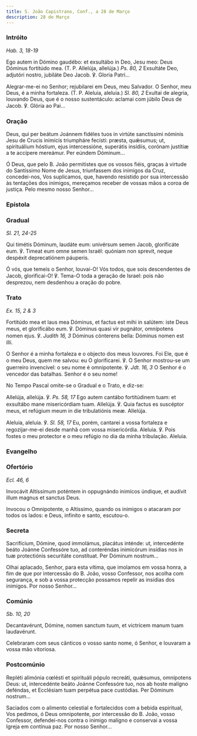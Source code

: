 ```yaml
---
title: S. João Capistrano, Conf., a 28 de Março
description: 28 de Março
---
```


### Intróito

<em>Hab. 3, 18-19</em>

<div class="side-by-side not-content">

Ego autem in Dómino gaudébo: et exsultábo in Deo, Jesu meo: Deus Dóminus
    fortitúdo mea. (T. P. Allelúja, allelúja.) <em>Ps. 80, 2</em> Exsultáte Deo,
    adjutóri nostro, jubiláte Deo Jacob. ℣. Gloria Patri...

Alegrar-me-ei no Senhor; rejubilarei em Deus, meu Salvador. O Senhor, meu
    Deus, é a minha fortaleza. (T. P. Aleluia, aleluia.) <em>Sl. 80, 2</em>
    Exultai de alegria, louvando Deus, que é o nosso sustentáculo: aclamai com júbilo
    Deus de Jacob. ℣. Glória ao Pai...

</div>

### Oração

<div class="side-by-side not-content">

Deus, qui per beátum Joánnem fidéles tuos in virtúte sanctíssimi nóminis
    Jesu de Crucis inimícis triumpháre fecísti: præsta, quǽsumus; ut,
    spirituálium hóstium, ejus intercessióne, superátis insídiis, corónam
    justítiæ a te accípere mereámur. Per eúndem Dóminum...

Ó Deus, que pelo B. João permitistes que os vossos fiéis, graças à virtude
    do Santíssimo Nome de Jesus, triunfassem dos inimigos da Cruz, concedei-nos,
    Vos suplicamos, que, havendo resistido por sua intercessão às tentações dos
    inimigos, mereçamos receber de vossas mãos a coroa de justiça. Pelo mesmo
    nosso Senhor...

</div>

### Epístola


<LinkCard
  href="/missal/comum/4martirnaopontifice1#epístola"
  title="Mártir não Pontífice - Missa In virtúte tua"
/>

### Gradual

<em>Sl. 21, 24-25</em>

<div class="side-by-side not-content">

Qui timétis Dóminum, laudáte eum: univérsum semen Jacob, glorificáte eum. ℣.
    Timeat eum omne semen Israël: quóniam non sprevit, neque despéxit
    deprecatiónem páuperis.

Ó vós, que temeis o Senhor, louvai-O! Vós todos, que sois descendentes de
    Jacob, glorificai-O! ℣. Tema-O toda a geração de Israel: pois não desprezou,
    nem desdenhou a oração do pobre.

</div>

### Trato

<em>Ex. 15, 2 & 3</em>

<div class="side-by-side not-content">

Fortitúdo mea et laus mea Dóminus, et factus est mihi in salútem: iste Deus
    meus, et glorificábo eum. ℣. Dóminus quasi vir pugnátor, omnípotens nomen
    ejus. ℣. <em>Judith 16, 3</em> Dóminus cónterens bella: Dóminus nomen est
    illi.

O Senhor é a minha fortaleza e o objecto dos meus louvores. Foi Ele, que é o
    meu Deus, quem me salvou: eu O glorificarei. ℣. O Senhor mostrou-se um
    guerreiro invencível: o seu nome é omnipotente. ℣. <em>Jdt. 16, 3</em> O
    Senhor é o vencedor das batalhas. Senhor é o seu nome!

</div>

<aside>No Tempo Pascal omite-se o Gradual e o Trato, e diz-se:</aside>

<div class="side-by-side not-content">

Allelúja, allelúja. ℣. <em>Ps. 58, 17</em> Ego autem cantábo fortitúdinem tuam: et exsultábo mane misericórdiam tuam. Allelúja. ℣. Quia factus es suscéptor meus, et refúgium meum in die tribulatiónis meæ. Allelúja.

Aleluia, aleluia. ℣. <em>Sl. 58, 17</em> Eu, porém, cantarei a vossa fortaleza e regozijar-me-ei desde manhã com vossa misericórdia. Aleluia. ℣. Pois fostes o meu protector e o meu refúgio no dia da minha tribulação. Aleluia.

</div>

### Evangelho

<LinkCard
  href="/missal/pentecostes/quintafeirapentecostes#evangelho"
  title="Quinta-feira de Pentecostes - Estação em S. Lourenço fora de Muros"
/>

<LinkCard
  href="/missal/pentecostes/quintafeirapentecostes#evangelho"
  title="Quinta-feira de Pentecostes - Estação em S. Lourenço fora de Muros"
/>

### Ofertório

<em>Ecl. 46, 6</em>

<div class="side-by-side not-content">

Invocávit Altíssimum poténtem in oppugnándo inimícos úndique, et audívit
    illum magnus et sanctus Deus.

Invocou o Omnipotente, o Altíssimo, quando os inimigos o atacaram por todos
    os lados: e Deus, infinito e santo, escutou-o.

</div>

### Secreta

<div class="side-by-side not-content">

Sacrifícium, Dómine, quod immolámus, placátus inténde: ut, intercedénte
    beáto Joánne Confessóre tuo, ad conteréndas inimicórum insídias nos in tuæ
    protectiónis securitáte constítuat. Per Dóminum nostrum...

Olhai aplacado, Senhor, para esta vítima, que imolamos em vossa honra, a fim
    de que por intercessão do B. João, vosso Confessor, nos acolha com
    segurança, e sob a vossa protecção possamos repelir as insídias dos
    inimigos. Por nosso Senhor...

</div>

### Comúnio

<em>Sb. 10, 20</em>

<div class="side-by-side not-content">

Decantavérunt, Dómine, nomen sanctum tuum, et victrícem manum tuam
    laudavérunt.

Celebraram com seus cânticos o vosso santo nome, ó Senhor, e louvaram a
    vossa mão vitoriosa.

</div>

### Postcomúnio

<div class="side-by-side not-content">

Repléti alimónia cœlésti et spirituáli pópulo recreáti, quǽsumus, omnípotens
    Deus: ut, intercedénte beáto Joánne Confessóre tuo, nos ab hoste malígno
    deféndas, et Ecclésiam tuam perpétua pace custódias. Per Dóminum nostrum...

Saciados com o alimento celestial e fortalecidos com a bebida espiritual,
    Vos pedimos, ó Deus omnipotente, por intercessão do B. João, vosso
    Confessor, defendei-nos contra o inimigo maligno e conservai a vossa Igreja
    em contínua paz. Por nosso Senhor...

</div>
